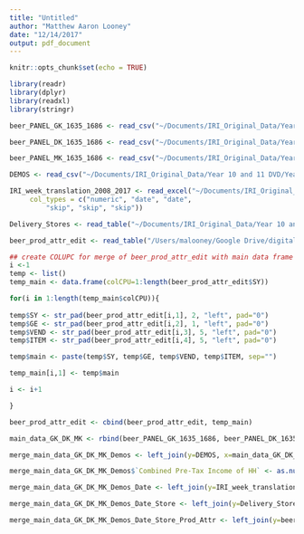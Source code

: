 ```yaml
---
title: "Untitled"
author: "Matthew Aaron Looney"
date: "12/14/2017"
output: pdf_document
---
```


```r
knitr::opts_chunk$set(echo = TRUE)

library(readr)
library(dplyr)
library(readxl)
library(stringr)

```


```r

beer_PANEL_GK_1635_1686 <- read_csv("~/Documents/IRI_Original_Data/Year 10 and 11 DVD/Year11/External/beer/beer_PANEL_GK_1635_1686.DAT")

beer_PANEL_DK_1635_1686 <- read_csv("~/Documents/IRI_Original_Data/Year 10 and 11 DVD/Year11/External/beer/beer_PANEL_DK_1635_1686.DAT")

beer_PANEL_MK_1635_1686 <- read_csv("~/Documents/IRI_Original_Data/Year 10 and 11 DVD/Year11/External/beer/beer_PANEL_MK_1635_1686.DAT")

DEMOS <- read_csv("~/Documents/IRI_Original_Data/Year 10 and 11 DVD/Year11/External/beer/DEMOS.CSV")

IRI_week_translation_2008_2017 <- read_excel("~/Documents/IRI_Original_Data/Year 10 and 11 DVD/Year11/External/beer/IRI week translation_2008_2017.xls", 
     col_types = c("numeric", "date", "date", 
         "skip", "skip", "skip"))

Delivery_Stores <- read_table("~/Documents/IRI_Original_Data/Year 10 and 11 DVD/Year11/External/beer/Delivery_Stores")

beer_prod_attr_edit <- read_table("/Users/malooney/Google Drive/digitalLibrary/*MS_Thesis/MS_Thesis/data/beer_prod_attr_edit")

## create COLUPC for merge of beer_prod_attr_edit with main data frame
i <-1
temp <- list()
temp_main <- data.frame(colCPU=1:length(beer_prod_attr_edit$SY))

for(i in 1:length(temp_main$colCPU)){
  
temp$SY <- str_pad(beer_prod_attr_edit[i,1], 2, "left", pad="0")
temp$GE <- str_pad(beer_prod_attr_edit[i,2], 1, "left", pad="0")
temp$VEND <- str_pad(beer_prod_attr_edit[i,3], 5, "left", pad="0")
temp$ITEM <- str_pad(beer_prod_attr_edit[i,4], 5, "left", pad="0")

temp$main <- paste(temp$SY, temp$GE, temp$VEND, temp$ITEM, sep="")

temp_main[i,1] <- temp$main

i <- i+1

}

beer_prod_attr_edit <- cbind(beer_prod_attr_edit, temp_main)

main_data_GK_DK_MK <- rbind(beer_PANEL_GK_1635_1686, beer_PANEL_DK_1635_1686, beer_PANEL_MK_1635_1686)

merge_main_data_GK_DK_MK_Demos <- left_join(y=DEMOS, x=main_data_GK_DK_MK, by=c("PANID" = "Panelist ID"))

merge_main_data_GK_DK_MK_Demos$`Combined Pre-Tax Income of HH` <- as.numeric(merge_main_data_GK_DK_MK_Demos$`Combined Pre-Tax Income of HH`) 

merge_main_data_GK_DK_MK_Demos_Date <- left_join(y=IRI_week_translation_2008_2017, x=merge_main_data_GK_DK_MK_Demos, by=c("WEEK" = "IRI Week"))

merge_main_data_GK_DK_MK_Demos_Date_Store <- left_join(y=Delivery_Stores, x=merge_main_data_GK_DK_MK_Demos_Date, by=c("IRI_KEY" = "IRI_KEY"))

merge_main_data_GK_DK_MK_Demos_Date_Store_Prod_Attr <- left_join(y=beer_prod_attr_edit, x=merge_main_data_GK_DK_MK_Demos_Date_Store, by=c("COLUPC" = "colCPU"))



```











